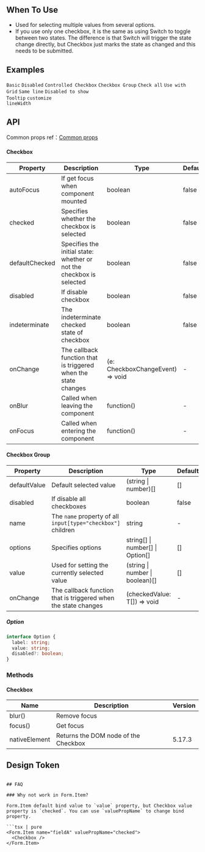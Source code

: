 

<Meta of={CheckboxStories} />

        
## When To Use

- Used for selecting multiple values from several options.
- If you use only one checkbox, it is the same as using Switch to toggle between two states. The difference is that Switch will trigger the state change directly, but Checkbox just marks the state as changed and this needs to be submitted.

## Examples

<code src="./demo/basic.tsx">Basic</code>
<code src="./demo/disabled.tsx">Disabled</code>
<code src="./demo/controller.tsx">Controlled Checkbox</code>
<code src="./demo/group.tsx">Checkbox Group</code>
<code src="./demo/check-all.tsx">Check all</code>
<code src="./demo/layout.tsx">Use with Grid</code>
<code src="./demo/debug-line.tsx" debug>Same line</code>
<code src="./demo/debug-disable-popover.tsx" debug>Disabled to show Tooltip</code>
<code src="./demo/custom-line-width.tsx" debug>customize lineWidth</code>

## API

Common props ref：[Common props](/docs/react/common-props)

#### Checkbox

| Property | Description | Type | Default | Version |
| --- | --- | --- | --- | --- |
| autoFocus | If get focus when component mounted | boolean | false |  |
| checked | Specifies whether the checkbox is selected | boolean | false |  |
| defaultChecked | Specifies the initial state: whether or not the checkbox is selected | boolean | false |  |
| disabled | If disable checkbox | boolean | false |  |
| indeterminate | The indeterminate checked state of checkbox | boolean | false |  |
| onChange | The callback function that is triggered when the state changes | (e: CheckboxChangeEvent) => void | - |  |
| onBlur | Called when leaving the component | function() | - |  |
| onFocus | Called when entering the component | function() | - |  |

#### Checkbox Group

| Property | Description | Type | Default | Version |
| --- | --- | --- | --- | --- |
| defaultValue | Default selected value | (string \| number)\[] | \[] |  |
| disabled | If disable all checkboxes | boolean | false |  |
| name | The `name` property of all `input[type="checkbox"]` children | string | - |  |
| options | Specifies options | string\[] \| number\[] \| Option\[] | \[] |  |
| value | Used for setting the currently selected value | (string \| number \| boolean)\[] | \[] |  |
| onChange | The callback function that is triggered when the state changes | (checkedValue: T[]) => void | - |  |

##### Option

```typescript
interface Option {
  label: string;
  value: string;
  disabled?: boolean;
}
```

### Methods

#### Checkbox

| Name          | Description                          | Version |
| ------------- | ------------------------------------ | ------- |
| blur()        | Remove focus                         |         |
| focus()       | Get focus                            |         |
| nativeElement | Returns the DOM node of the Checkbox | 5.17.3  |

## Design Token

``` <ComponentTokenTable component="Checkbox"></ComponentTokenTable>

## FAQ

### Why not work in Form.Item?

Form.Item default bind value to `value` property, but Checkbox value property is `checked`. You can use `valuePropName` to change bind property.

```tsx | pure
<Form.Item name="fieldA" valuePropName="checked">
  <Checkbox />
</Form.Item>
```

